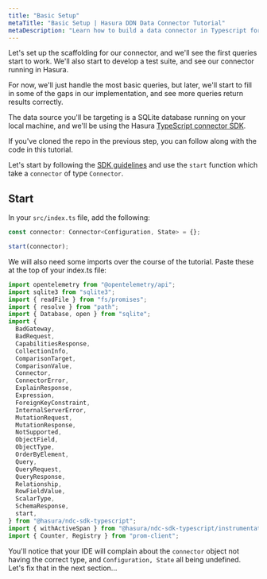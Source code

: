 ```yaml
---
title: "Basic Setup"
metaTitle: "Basic Setup | Hasura DDN Data Connector Tutorial"
metaDescription: "Learn how to build a data connector in Typescript for Hasura DDN"
---
```


Let's set up the scaffolding for our connector, and we'll see the first queries start to work. We'll also start to
develop a test suite, and see our connector running in Hasura.

For now, we'll just handle the most basic queries, but later, we'll start to fill in some of the gaps in our
implementation, and see more queries return results correctly.

<!-- prettier-ignore -->
[//]: # (TODO: This: "We'll also cover topics such as metrics, connector configuration, error reporting, and tracing." is not implemented - possibly Phil Freeman will do this in the future?)

The data source you'll be targeting is a SQLite database running on your local machine, and we'll be using the Hasura
[TypeScript connector SDK](https://github.com/hasura/ndc-sdk-typescript).

If you've cloned the repo in the previous step, you can follow along with the code in this tutorial.

Let's start by following the [SDK guidelines](https://github.com/hasura/ndc-sdk-typescript) and use the `start` function
which take a `connector` of type `Connector`.

## Start

In your `src/index.ts` file, add the following:

```typescript
const connector: Connector<Configuration, State> = {};

start(connector);
```

We will also need some imports over the course of the tutorial. Paste these at the top of your index.ts file:

```typescript
import opentelemetry from "@opentelemetry/api";
import sqlite3 from "sqlite3";
import { readFile } from "fs/promises";
import { resolve } from "path";
import { Database, open } from "sqlite";
import {
  BadGateway,
  BadRequest,
  CapabilitiesResponse,
  CollectionInfo,
  ComparisonTarget,
  ComparisonValue,
  Connector,
  ConnectorError,
  ExplainResponse,
  Expression,
  ForeignKeyConstraint,
  InternalServerError,
  MutationRequest,
  MutationResponse,
  NotSupported,
  ObjectField,
  ObjectType,
  OrderByElement,
  Query,
  QueryRequest,
  QueryResponse,
  Relationship,
  RowFieldValue,
  ScalarType,
  SchemaResponse,
  start,
} from "@hasura/ndc-sdk-typescript";
import { withActiveSpan } from "@hasura/ndc-sdk-typescript/instrumentation";
import { Counter, Registry } from "prom-client";
```

You'll notice that your IDE will complain about the `connector` object not having the correct type, and
`Configuration, State` all being undefined. Let's fix that in the next section...
